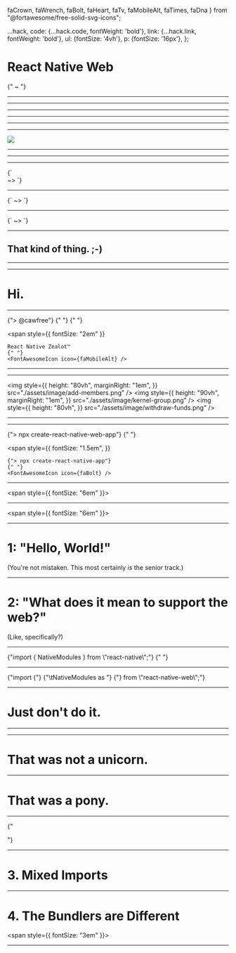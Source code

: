 
  faCrown,
  faWrench,
  faBolt,
  faHeart,
  faTv,
  faMobileAlt,
  faTimes,
  faDna
} from "@fortawesome/free-solid-svg-icons";


  ...hack,
  code: {...hack.code, fontWeight: 'bold'},
  link: {...hack.link, fontWeight: 'bold'},
  ul: {fontSize: '4vh'},
  p: {fontSize: '16px'},
};

<Head>
  <title>React Global Summit - React Native Web (Senior Track)</title>
</Head>

<Layout>

# React Native Web 

<div style={{ fontSize: "8vh" }}>
  <FontAwesomeIcon icon={faMobileAlt} />
  {"  ~  "}
  <FontAwesomeIcon icon={faTv} />
</div>

</Layout>

---

<Layout>
  <Lottie
    options={{
      loop: true,
      autoplay: true,
      animationData: require("./assets/lottie/react-logo.json"),
      rendererSettings: {
        preserveAspectRatio: "xMidYMid slice",
      },
    }}
    width="30vw"
    height="30vw"
  />
</Layout>

---

<Layout>
  <Lottie
    options={{
      loop: true,
      autoplay: true,
      animationData: require("./assets/lottie/dragon.json"),
      rendererSettings: {
        preserveAspectRatio: "xMidYMid slice",
      },
    }}
    width="50vw"
    height="50vw"
  />
</Layout>

---

<Layout>
  <Lottie
    options={{
      loop: true,
      autoplay: true,
      animationData: require("./assets/lottie/tetris.json"),
      rendererSettings: {
        preserveAspectRatio: "xMidYMid slice",
      },
    }}
    width="50vw"
    height="50vw"
  />
</Layout>

---

<Layout>
  <Lottie
    options={{
      loop: true,
      autoplay: true,
      animationData: require("./assets/lottie/octocat.json"),
      rendererSettings: {
        preserveAspectRatio: "xMidYMid slice",
      },
    }}
    width="50vw"
    height="50vw"
  />
</Layout>

---

<Layout>
  <Lottie
    options={{
      loop: true,
      autoplay: true,
      animationData: require("./assets/lottie/react-logo.json"),
      rendererSettings: {
        preserveAspectRatio: "xMidYMid slice",
      },
    }}
    width="30vw"
    height="30vw"
  />
</Layout>

---

<Layout>
  <img
    style={{
      width: "100vw",
    }}
    src="./assets/image/ink.svg"
  />
</Layout>

---

<Layout>
  <CodeSurfer
    code={quine}
    lang="javascript"
    showNumbers={false}
    dark={false}
  />
</Layout>

---

<Layout>
  <Lottie
    options={{
      loop: true,
      autoplay: true,
      animationData: require("./assets/lottie/react-logo.json"),
      rendererSettings: {
        preserveAspectRatio: "xMidYMid slice",
      },
    }}
    width="30vw"
    height="30vw"
  />
</Layout>

---

<Layout>
  <span style={{ fontSize: "2em" }}>
    {`<div /> ~> <View />`}
  </span>
</Layout>

---

<Layout>
  <span style={{ fontSize: "2em" }}>
    {`<span /> ~> <Text />`}
  </span>
</Layout>

---

<Layout>
  <span style={{ fontSize: "2em" }}>
    {`<img /> ~> <Image />`}
  </span>
</Layout>

---

## That kind of thing. ;-)

---

---

# Hi.

---

<div
  style={{
    display: "flex",
    flexDirection: "column",
    alignItems: "center",
  }}
>
  <span
    style={{
      fontSize: "3em",
    }}
  >
    {"> @cawfree"}
    {" "}
    <FontAwesomeIcon icon={faTwitter} />
    {" "}
    <FontAwesomeIcon icon={faGithub} />
  </span>
  
  <span
    style={{
      fontSize: "2em"
    }}
  >
    React Native Zealot™
    {" "}
    <FontAwesomeIcon icon={faMobileAlt} />
  </span>
</div>

---

<Layout>
  <Lottie
    options={{
      loop: true,
      autoplay: true,
      animationData: require("./assets/lottie/phd.json"),
      rendererSettings: {
        preserveAspectRatio: "xMidYMid slice",
      },
    }}
    width="30vw"
    height="30vw"
  />
</Layout>

---

<img
  style={{
    height: "80vh",
    marginRight: "1em",
  }}
  src="./assets/image/add-members.png"
/>
<img
  style={{
    height: "90vh",
    marginRight: "1em",
  }}
  src="./assets/image/kernel-group.png"
/>
<img
  style={{
    height: "80vh",
  }}
  src="./assets/image/withdraw-funds.png"
/>

---

<Layout>
  <Lottie
    options={{
      loop: true,
      autoplay: true,
      animationData: require("./assets/lottie/empty.json"),
      rendererSettings: {
        preserveAspectRatio: "xMidYMid slice",
      },
    }}
    width="30vw"
    height="30vw"
  />
</Layout>

---

<div
  style={{
    display: "flex",
    flexDirection: "column",
  }}
>
  <span
    style={{
      fontSize: "1.5em",
    }}
  >
    {"> npx create-react-native-web-app"}
    {" "}
    <FontAwesomeIcon icon={faWrench} />
  </span>

  <span
    style={{
      fontSize: "1.5em",
    }}
  >
    {"> npx create-react-native-app"}
    {" "}
    <FontAwesomeIcon icon={faBolt} />
  </span>
</div>

---

<span style={{ fontSize: "6em" }}>
  <FontAwesomeIcon icon={faWrench} />
</span>

---

<span style={{ fontSize: "6em" }}>
  <FontAwesomeIcon icon={faBolt} />
</span>

---

# 1: "Hello, World!"
(You're not mistaken. This most certainly _is_ the senior track.)

---

# 2: "What does it mean to support the web?"
(Like, specifically?)

---

<div
  style={{
    display: "flex",
    flexDirection: "column",
  }}
>
  <span
    style={{
      fontSize: "1.0em",
    }}
  >
    {"import { NativeModules } from \"react-native\";"}
    {" "}
    <FontAwesomeIcon icon={faWrench} />
  </span>
</div>

---

<div
  style={{
    display: "flex",
    flexDirection: "column",
  }}
>
  <span
    style={{
      fontSize: "2.0em",
    }}
  >
    {"import {"}
  </span>
  <span
    style={{
      fontSize: "2.0em",
      paddingLeft: "2.0em",
    }}
  >
    {"\tNativeModules as "}
    <FontAwesomeIcon icon={faTimes} />
  </span>
  <span
    style={{
      fontSize: "2.0em",
    }}
  >
    {"} from \"react-native-web\";"}
  </span>
</div>

---

# Just don't do it.

---

<Layout>
  <Lottie
    options={{
      loop: true,
      autoplay: true,
      animationData: require("./assets/lottie/unicorn.json"),
      rendererSettings: {
        preserveAspectRatio: "xMidYMid slice",
      },
    }}
    width="30vw"
    height="30vw"
  />
</Layout>

---

# That was not a unicorn.

---

# That was a pony. 

---

<div
  style={{
    display: "flex",
    flexDirection: "column",
  }}
>
  <span
    style={{
      fontSize: "3.0em",
    }}
  >
    {"<div><p></p></div>"}
  </span>
</div>

---

# 3. Mixed Imports

---

# 4. The Bundlers are Different 

<span style={{ fontSize: "3em" }}>
  <FontAwesomeIcon icon={faDna} />
</span>

---

<Layout>
  <Lottie
    options={{
      loop: true,
      autoplay: true,
      animationData: require("./assets/lottie/burger.json"),
      rendererSettings: {
        preserveAspectRatio: "xMidYMid slice",
      },
    }}
    width="30vw"
    height="30vw"
  />
</Layout>

